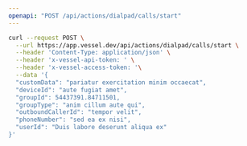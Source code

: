 ```yaml
---
openapi: "POST /api/actions/dialpad/calls/start"
---
```


<RequestExample>

```bash Request
curl --request POST \
  --url https://app.vessel.dev/api/actions/dialpad/calls/start \
  --header 'Content-Type: application/json' \
  --header 'x-vessel-api-token: ' \
  --header 'x-vessel-access-token: '\
  --data '{
  "customData": "pariatur exercitation minim occaecat",
  "deviceId": "aute fugiat amet",
  "groupId": 54437391.84711501,
  "groupType": "anim cillum aute qui",
  "outboundCallerId": "tempor velit",
  "phoneNumber": "sed ea ex nisi",
  "userId": "Duis labore deserunt aliqua ex"
}'
```

</RequestExample>
